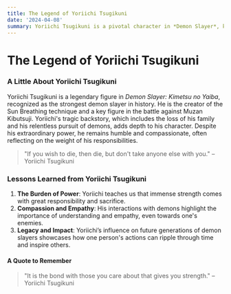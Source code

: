 ```yaml
---
title: The Legend of Yoriichi Tsugikuni  
date: '2024-04-08'  
summary: Yoriichi Tsugikuni is a pivotal character in *Demon Slayer*, known for his unmatched strength, tragic past, and significant impact on the fight against demons.  
---
```


# The Legend of Yoriichi Tsugikuni

### A Little About Yoriichi Tsugikuni

Yoriichi Tsugikuni is a legendary figure in *Demon Slayer: Kimetsu no Yaiba*, recognized as the strongest demon slayer in history. He is the creator of the Sun Breathing technique and a key figure in the battle against Muzan Kibutsuji. Yoriichi's tragic backstory, which includes the loss of his family and his relentless pursuit of demons, adds depth to his character. Despite his extraordinary power, he remains humble and compassionate, often reflecting on the weight of his responsibilities.

> "If you wish to die, then die, but don't take anyone else with you." – Yoriichi Tsugikuni

### Lessons Learned from Yoriichi Tsugikuni

1. **The Burden of Power**: Yoriichi teaches us that immense strength comes with great responsibility and sacrifice.
2. **Compassion and Empathy**: His interactions with demons highlight the importance of understanding and empathy, even towards one's enemies.
3. **Legacy and Impact**: Yoriichi’s influence on future generations of demon slayers showcases how one person's actions can ripple through time and inspire others.

#### A Quote to Remember

> "It is the bond with those you care about that gives you strength." – Yoriichi Tsugikuni